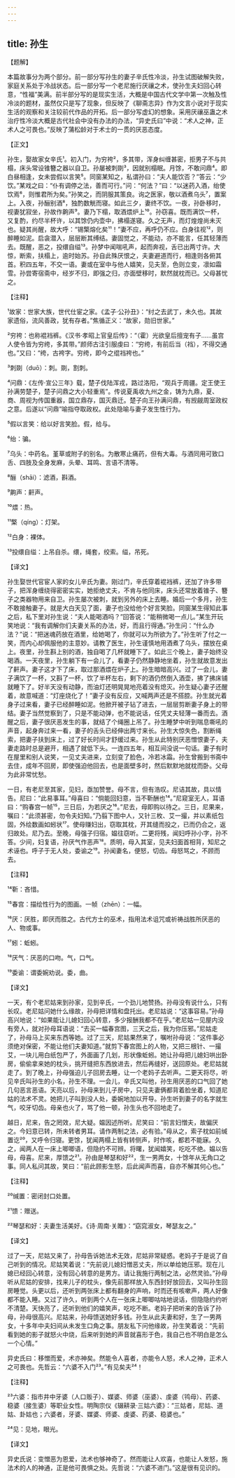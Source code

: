 ```yaml
---
---
---
```

title: 孙生
---




【题解】


本篇故事分为两个部分。前一部分写孙生的妻子辛氏性冷淡，孙生试图破解失败，家庭关系处于冷战状态。后一部分写一个老尼施行厌禳之术，使孙生夫妇回心转意，“性福”美满。前半部分写的是现实生活，大概是中国古代文学中第一次触及性冷淡的题材，虽然仅只是写了现象，但反映了《聊斋志异》作为文言小说对于现实生活的观察和关注较前代作品的开拓。后一部分写虚幻的想象。采用厌禳巫蛊之术治疗性冷淡大概是古代社会中没有办法的办法，“异史氏曰”中说：“术人之神，正术人之可畏也。”反映了蒲松龄对于术士的一贯的厌恶态度。

【正文】

孙生，娶故家女辛氏¹。初入门，为穷袴²，多其带，浑身纠缠甚密，拒男子不与共榻，床头常设锥簪之器以自卫。孙屡被刺剟³，因就别榻眠。月馀，不敢问鼎⁴。即白昼相逢，女未尝假以言笑⁵。同窗某知之，私谓孙曰：“夫人能饮否？”答云：“少饮。”某戏之曰：“仆有调停之法，善而可行。”问：“何法？”曰：“以迷药入酒，绐使饮焉⁶，则惟君所为矣。”孙笑之，而阴服其策良。询之医家，敬以酒煮乌头⁷，置案上。入夜，孙酾别酒⁸，独酌数觥而寝。如此三夕，妻终不饮。一夜，孙卧移时，视妻犹寂坐，孙故作齁声⁹。妻乃下榻，取酒煨炉上¹⁰。孙窃喜。既而满饮一杯，又复酌，约尽半杯许，以其馀仍内壶中，拂榻遂寝。久之无声，而灯煌煌尚未灭也。疑其尚醒，故大呼：“锡檠熔化矣¹¹！”妻不应，再呼仍不应。白身往视¹²，则醉睡如泥。启衾潜入，层层断其缚结。妻固觉之，不能动，亦不能言，任其轻薄而去。既醒，恶之，投缳自缢¹³。孙梦中闻喘吼声，起而奔视，舌已出两寸许。大惊，断索，扶榻上，逾时始苏。孙自此殊厌恨之，夫妻避道而行，相逢则各俯其首。积四五年，不交一语。妻或在室中与他人嬉笑，见夫至，色则立变，凛如霜雪。孙尝寄宿斋中，经岁不归，即强之归，亦面壁移时，默然就枕而已。父母甚忧之。





【注释】


¹故家：世家大族，世代仕宦之家。《孟子·公孙丑》：“纣之去武丁，未久也。其故家遗俗，流风善政，犹有存者。”焦循正义：“故家，勋旧世家。”

²穷袴：也称裩裆裤。《汉书·孝昭上官皇后传》：“（霍）光欲皇后擅宠有子……虽宫人使令皆为穷绔，多其带。”颜师古注引服虔曰：“穷绔，有前后当（裆），不得交通也。”又曰：“绔，古袴字。穷绔，即今之绲裆袴也。”

³刺剟（duō）：刺。剟，割刺。

⁴问鼎：《左传·宣公三年》载，楚子伐陆浑戎，路过洛阳，“观兵于周疆。定王使王孙满劳楚子，楚子问鼎之大小轻重焉”。传说夏禹收九州之金，铸为九鼎，夏、商、周视为传国重器，国立鼎存，国灭鼎迁。楚子向王孙满问鼎，有觊觎周室政权之意。后遂以“问鼎”喻指夺取政权。此处隐喻与妻子发生性行为。

⁵假以言笑：给以好言笑脸。假，给与。

⁶绐：骗。

⁷乌头：中药名。堇草或附子的别名。为散寒止痛药，但有大毒。与酒同用可致口舌、四肢及全身发麻，头晕、耳鸣、言语不清等。

⁸酾（shāi）：滤酒，斟酒。

⁹齁声：鼾声。

¹⁰煨：热。

¹¹檠（qíng）：灯架。

¹²白身：裸体。

¹³投缳自缢：上吊自杀。缳，绳套，绞索。缢，吊死。





【译文】


孙生娶世代官宦人家的女儿辛氏为妻。刚过门，辛氏穿着裩裆裤，还加了许多带子，把浑身缠绕得密密实实，她拒绝丈夫，不肯与他同床，床头还常放着锥子、簪子之类器物用来自卫。孙生屡次被刺，就到另外的床上去睡。婚后一个多月，孙生不敢接触妻子。就是大白天见了面，妻子也没给他个好言笑脸。同窗某生得知此事之后，私下里对孙生说：“夫人能喝酒吗？”回答说：“能稍微喝一点儿。”某生开玩笑地说：“我有调解你们夫妻关系的办法，好，而且行得通。”孙生问：“什么办法？”说：“把迷魂药放在酒里，给她喝了，你就可以为所欲为了。”孙生听了付之一笑，而内心却佩服他的主意妙。请教了医生，孙生谨慎地用酒煮了乌头，摆放在桌上。夜里，孙生斟上别的酒，独自喝了几杯就睡下了。如此三个晚上，妻子始终没喝酒。一天夜里，孙生躺下有一会儿了，看妻子仍然静静地坐着，孙生就故意发出了鼾声。妻子这才下了床，取过那酒煨在炉子上。孙生暗暗高兴。过了一会儿，妻子满饮了一杯，又斟了一杯，饮了半杯左右，剩下的酒仍然倒入酒壶，拂了拂床铺就睡下了。好半天没有动静，而油灯还明晃晃地亮着没有熄灭。孙生疑心妻子还醒着，故意喊道：“灯座烧化了！”妻子没有反应，又喊两声还是不搭腔。孙生就光着身子过来看，妻子已经醉睡如泥。他掀开被子钻了进去，一层层剪断妻子身上的带结。妻子当然觉察到了，只是不能动弹，也不能说话，任凭丈夫轻薄一番而去。酒醒之后，妻子很厌恶发生的事，就结了个绳圈上吊了。孙生睡梦中听到喘息嘶吼的声音，起身奔过来一看，妻子的舌头已经伸出两寸来长。孙生大惊失色，割断绳索，把妻子扶到床上，过了好长时间才舒缓过来。孙生从此特别厌恶憎恨妻子，夫妻走路时总是避开，相遇了就低下头。一连四五年，相互间没说一句话。妻子有时在屋里和别人说笑，一见丈夫进来，立刻变了脸色，冷若冰霜。孙生曾搬到书斋中去住，成年不回房，即使强迫他回去，也是面壁多时，然后默默地就枕而卧。父母为此非常忧愁。

一日，有老尼至其家，见妇，亟加赞誉。母不言，但有浩叹。尼诘其故，具以情告。尼曰：“此易事耳。”母喜曰：“倘能回妇意，当不靳酬也¹⁴。”尼窥室无人，耳语曰：“购春宫一帧¹⁵，三日后，为若厌之¹⁶。”尼去，母即购以待之。三日，尼果来，嘱曰：“此须甚密，勿令夫妇知。”乃翦下图中人，又针三枚、艾一撮，并以素纸包固，外绘数画如蚓状¹⁷。使母赚妇出，窃取其枕，开其缝而投之，已而仍合之，返归故处。尼乃去。至晚，母强子归宿。媪往窃听。二更将残，闻妇呼孙小字，孙不答。少间，妇复语，孙厌气作恶声¹⁸。质明，母入其室，见夫妇面首相背，知尼之术诬也。呼子于无人处，委谕之¹⁹。孙闻妻名，便怒，切齿。母怒骂之，不顾而去。





【注释】


¹⁴靳：吝惜。

¹⁵春宫：描绘性行为的图画。一帧（zhēn）：一幅。

¹⁶厌：厌胜，即厌而胜之。古代方士的巫术，指用法术诅咒或祈祷战胜所厌恶的人、物或事。

¹⁷蚓：蚯蚓。

¹⁸厌气：厌恶的口吻。气，口气。

¹⁹委谕：谓委婉劝说。委，曲。





【译文】


一天，有个老尼姑来到孙家，见到辛氏，一个劲儿地赞扬。孙母没有说什么，只有长叹。老尼姑问她什么缘故，孙母把详情和盘托出。老尼姑说：“这事容易。”孙母高兴地说：“如果能让儿媳妇回心转意，多少报酬我都不在乎。”老尼姑一见屋内没有旁人，就对孙母耳语说：“去买一幅春宫图，三天之后，我为你压邪。”尼姑走了，孙母马上买来东西等她。过了三天，尼姑果然来了，嘱咐孙母说：“这件事必须绝对保密，不能让他们夫妻知道。”就剪下春宫图上的人物，又把三根针、一撮艾，一块儿用白纸包严了，外面画了几划，形状像蚯蚓。她让孙母把儿媳妇哄出卧房，偷偷拿来她的枕头，挑开缝把东西放进去，然后再缝好，送回原处。老尼姑就走了。到了晚上，孙母强迫儿子回房去睡，让一个老妈子去听声。二更天将尽，听见辛氏叫孙生的小名，孙生不理。一会儿，辛氏又叫他，孙生用厌恶的口气回了她几句恶言恶语。天亮以后，孙母来到儿子房中，只见夫妻俩都背着脸坐着，知道尼姑的法术不灵。她把儿子叫到没人处，委婉地加以开导。孙生听到妻子的名字就生气，咬牙切齿。母亲也火了，骂了他一顿，孙生头也不回地走了。

越日，尼来，告之罔效，尼大疑。媪因述所听。尼笑曰：“前言妇憎夫，故偏厌之。今妇意已转，所未转者男耳。请作两制之法，必有验。”母从之，索子枕如前缄置讫²⁰，又呼令归寝。更馀，犹闻两榻上皆有转侧声，时作咳，都若不能寐。久之，闻两人在一床上唧唧语，但隐约不可辨。将曙，犹闻嬉笑，吃吃不绝。媪以告母，母喜。尼来，厚馈之²¹。孙由是琴瑟和好²²，生一男两女，十馀年从无角口之事。同人私问其故，笑曰：“前此顾影生怒，后此闻声而喜，自亦不解其何心也。”





【注释】


²⁰缄置：密闭封口处置。

²¹馈：赠送。

²²琴瑟和好：夫妻生活美好。《诗·周南·关雎》：“窈窕淑女，琴瑟友之。”





【译文】


过了一天，尼姑又来了，孙母告诉她法术无效，尼姑非常疑惑。老妈子于是说了自己听到的情况。尼姑笑着说：“先前说儿媳妇憎恶丈夫，所以单给她压邪。现在儿媳已经回心转意，没有回心转意的是男方。请让我施行两制之法，必然灵验。”孙母听从尼姑的安排，找来儿子的枕头，像先前那样放入东西封好放回去，又叫孙生回房睡觉。头更以后，还听到两张床上都有翻身的声响，时而还有咳嗽声，两人好像都不能入睡。又过了许久，听到两个人在一张床上唧唧咕咕地说话，但隐隐约约听不清楚。天快亮了，还听到他们的嬉笑声，吃吃不断。老妈子把听来的告诉了孙母，孙母很高兴。尼姑来，孙母馈送她好多钱。孙生从此夫妻和好，生了一男两女，十多年中夫妇间从未发生口角之事。朋友私下问他缘故，孙生笑着说：“先前看到她的影子就怒火中烧，后来听到她的声音就喜形于色，我自己也不明白是怎么一个心情。”

异史氏曰：移憎而爱，术亦神矣。然能令人喜者，亦能令人怒，术人之神，正术人之可畏也。先哲云：“六婆不入门²³。”有见矣夫²⁴！





【注释】


²³六婆：指市井中牙婆（人口贩子）、媒婆、师婆（巫婆）、虔婆（鸨母）、药婆、稳婆（接生婆）等职业女性。明陶宗仪《辍耕录·三姑六婆》：“三姑者，尼姑、道姑、卦姑也；六婆者，牙婆、媒婆、师婆、虔婆、药婆、稳婆也。”

²⁴见：见地，眼光。





【译文】


异史氏说：变憎恶为恩爱，法术也够神奇了。然而能让人欢喜，也能让人发怒，施法术的人的神通，正是他可畏惧之处。先哲说：“六婆不进门。”这是很有见识的。